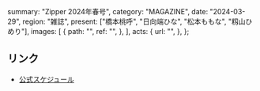   summary: "Zipper 2024年春号",
  category: "MAGAZINE",
  date: "2024-03-29",
  region: "雑誌",
  present: ["橋本桃呼", "日向端ひな", "松本ももな", "籾山ひめり"],
  images: [
    {
      path: "",
      ref: "",
    },
  ],
  acts: {
    url: "",
  },
};

## リンク

- [公式スケジュール](https://takanenonadeshiko.jp/?p=1903)
